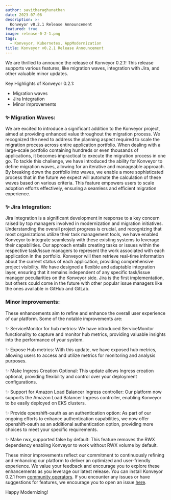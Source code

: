 ```yaml
---
author: savitharaghunathan
date: 2023-07-06
description: >-
  Konveyor v0.2.1 Release Announcement
featured: true
image: release-0-2-1.png
tags:
  - Konveyor, Kubernetes, AppModernization
title: Konveyor v0.2.1 Release Announcement
---
```

We are thrilled to announce the release of Konveyor 0.2.1! This release supports various features, like migration waves, integration with Jira, and other valuable minor updates.

Key Highlights of Konveyor 0.2.1:
* Migration waves
* Jira Integration
* Minor improvements

### :sparkles:  Migration Waves:
We are excited to introduce a significant addition to the Konveyor project, aimed at providing enhanced value throughout the migration process. We recognized the need to address the planning aspect required to scale the migration process across entire application portfolio. When dealing with a large-scale portfolio containing hundreds or even thousands of applications, it becomes impractical to execute the migration process in one go. To tackle this challenge, we have introduced the ability for Konveyor to define migration waves, allowing for an iterative and manageable approach. By breaking down the portfolio into waves, we enable a more sophisticated process that  in the future we expect will automate the calculation of these waves based on various criteria. This feature empowers users to scale adoption efforts effectively, ensuring a seamless and efficient migration experience.

### :sparkles: Jira Integration:
Jira Integration is a significant development in response to a key concern raised by top managers involved in modernization and migration initiatives. Understanding the overall project progress is crucial, and recognizing that most organizations utilize their task management tools, we have enabled Konveyor to integrate seamlessly with these existing systems to leverage their capabilities. Our approach entails creating tasks or issues within the respective task/issue managers to represent the work associated with each application in the portfolio. Konveyor will then retrieve real-time information about the current status of each application, providing comprehensive project visibility. We have designed a flexible and adaptable integration layer, ensuring that it remains independent of any specific task/issue manager peculiarities on the Konveyor side. Jira is the first implementation, but others could come in the future with other popular issue managers like the ones available in GitHub and GitLab.

### Minor improvements:
These enhancements aim to refine and enhance the overall user experience of our platform. Some of the notable improvements are:

:sparkles: ServiceMonitor for hub metrics: We have introduced ServiceMonitor functionality to capture and monitor hub metrics, providing valuable insights into the performance of your system.

:sparkles: Expose Hub metrics: With this update, we have exposed hub metrics, allowing users to access and utilize metrics for monitoring and analysis purposes.

:sparkles: Make Ingress Creation Optional: This update allows Ingress creation optional, providing flexibility and control over your deployment configurations.

:sparkles: Support for Amazon Load Balancer Ingress controller: Our platform now supports the Amazon Load Balancer Ingress controller, enabling Konveyor to be easily deployed on EKS clusters.

:sparkles: Provide openshift-oauth as an authentication option: As part of our ongoing efforts to enhance authentication capabilities, we now offer openshift-oauth as an additional authentication option, providing more choices to meet your specific requirements.

:sparkles: Make rwx_supported false by default: This feature removes the RWX dependency enabling Konveyor to work without RWX volume by default.

These minor improvements reflect our commitment to continuously refining and enhancing our platform to deliver an optimized and user-friendly experience. We value your feedback and encourage you to explore these enhancements as you leverage our latest release. You can install Konveyor 0.2.1 from [community operators](https://operatorhub.io/operator/konveyor-operator/konveyor-0.2/konveyor-operator.v0.2.1). If you encounter any issues or have suggestions for features, we encourage you to open an issue [here](https://github.com/konveyor/operator/issues/new).

Happy Modernizing!
